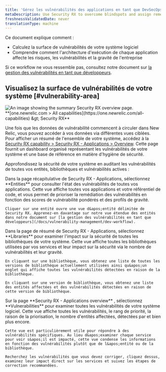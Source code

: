 ```yaml
---
title: 'Gérez les vulnérabilités des applications en tant que DevSecOps, plateforme ou équipe de sécurité'
metaDescription: Use Security RX to overcome blindspots and assign remediation to developers as a security team.
freshnessValidatedDate: never
translationType: machine
---
```


Ce document explique comment :

* Calculez la surface de vulnérabilités de votre système logiciel
* Comprendre comment l&apos;architecture d&apos;exécution de chaque application affecte les risques, les vulnérabilités et la gravité de l&apos;entreprise

Si ce workflow ne vous ressemble pas, consultez notre document sur [la gestion des vulnérabilités en tant que développeurs](/docs/vulnerability-management/dev-workflow).

## Visualisez la surface de vulnérabilités de votre système [#vulnerability-area]

<img title="Security RX overview" alt="An image showing the summary Security RX overview page." src="/images/security_app-overview.webp" />

<figcaption>
  <DNT>
    **[one.newrelic.com &gt; All capabilities](https://one.newrelic.com/all-capabilities) &amp;gt; Security RX**
  </DNT>
</figcaption>

Une fois que les données de vulnérabilité commencent à circuler dans New Relic, vous pouvez accéder à vos données via différentes vues ciblées. Pour afficher un résumé de l&apos;ensemble de votre système, accédez à la [Security RX capability &gt; Security RX - Applications &gt; Overview](https://one.newrelic.com/vulnerability-management/apm-summary). Cette page fournit un dashboard organisé représentant les vulnérabilités de votre système et une base de référence en matière d&apos;hygiène de sécurité.

Approfondissez la sécurité de votre système en auditant les vulnérabilités de toutes vos entités, bibliothèques et vulnérabilités actives :

<CollapserGroup>
  <Collapser className="freq-link" id="entity" title="Gérez les vulnérabilités de toutes vos entités">
    Dans la page récapitulative de Security RX - Applications, sélectionnez <DNT>**Entities**</DNT> pour consulter l&apos;état des vulnérabilités de toutes vos applications. Cette vue affiche toutes vos applications et votre référentiel de code, et vous permet de prioriser la remédiation des vulnérabilités en fonction des scores de vulnérabilité pondérés et des profils de gravité.

    Cliquer sur une entité ouvre une vue d&apos;entité délimitée de Security RX. Apprenez-en davantage sur notre vue étendue des entités dans notre document sur [la gestion des vulnérabilités en tant que développeurs](/docs/vulnerability-management/dev-workflow).
  </Collapser>

  <Collapser className="freq-link" id="library" title="Comprendre l'impact sécuritaire de la bibliothèque">
    Dans la page de résumé de Security RX - Applications, sélectionnez <DNT>**Libraries**</DNT> pour examiner l&apos;impact sur la sécurité de toutes les bibliothèques de votre système. Cette vue affiche toutes les bibliothèques utilisées par vos services et leur impact sur la sécurité via le nombre de vulnérabilités et leur gravité.

    En cliquant sur une bibliothèque, vous obtenez une liste de toutes les versions de bibliothèque actuellement utilisées ainsi qu&apos;un onglet qui affiche toutes les vulnérabilités détectées en raison de la bibliothèque.

    En cliquant sur une version de bibliothèque, vous obtenez une liste des entités affectées et des vulnérabilités détectées en raison de cette version de bibliothèque.
  </Collapser>

  <Collapser className="freq-link" id="vuln" title="Gérer des vulnérabilités spécifiques">
    Sur la page <DNT>**Security RX - Applications overview**</DNT> , sélectionnez <DNT>**Vulnerabilities**</DNT> pour examiner toutes les vulnérabilités de votre système logiciel. Cette vue affiche toutes les vulnérabilités, le rang de priorité, la raison de la priorisation, le nombre d&apos;entités affectées, détectées par et bien plus encore.

    Cette vue est particulièrement utile pour répondre à des vulnérabilités spécifiques. Au lieu d&apos;examiner chaque service pour voir s&apos;il est impacté, cette vue condense les informations en fonction des vulnérabilités plutôt que de l&apos;entité ou de la bibliothèque.

    Recherchez les vulnérabilités que vous devez corriger, cliquez dessus, examinez leur impact direct sur les services et suivez les étapes de correction recommandées.
  </Collapser>
</CollapserGroup>